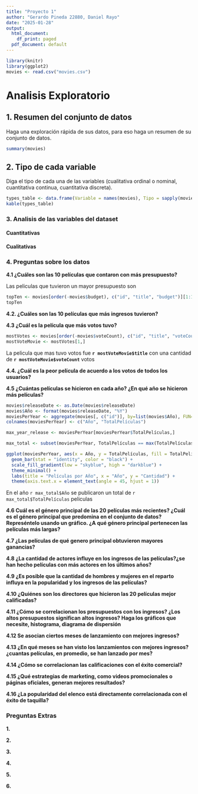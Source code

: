 ```yaml
---
title: "Proyecto 1"
author: "Gerardo Pineda 22880, Daniel Rayo"
date: "2025-01-28"
output:
  html_document:
    df_print: paged
  pdf_document: default
---
```


```r
library(knitr)
library(ggplot2)
movies <- read.csv("movies.csv")
```

# Analisis Exploratorio
## 1. Resumen del conjunto de datos
Haga una exploración rápida de sus datos, para eso haga un resumen de su conjunto
de datos.
```r
summary(movies)
```
## 2. Tipo de cada variable
Diga el tipo de cada una de las variables (cualitativa ordinal o nominal, cuantitativa
continua, cuantitativa discreta).

```r
types_table <- data.frame(Variable = names(movies), Tipo = sapply(movies, class))
kable(types_table)
```

### 3. Analisis de las variables del dataset

#### Cuantitativas


#### Cualitativas


### 4. Preguntas sobre  los datos
  
**4.1 ¿Cuáles son las 10 películas que contaron con más presupuesto?**

Las peliculas que tuvieron un mayor presupuesto son

```r
topTen <- movies[order(-movies$budget), c("id", "title", "budget")][1:10, ]
topTen
```

**4.2. ¿Cuáles son las 10 películas que más ingresos tuvieron?**


**4.3 ¿Cuál es la película que más votos tuvo?**

```r
mostVotes <- movies[order(-movies$voteCount), c("id", "title", "voteCount")]
mostVoteMovie <- mostVotes[1,]
```
La pelicula que mas tuvo votos fue **`r mostVoteMovie$title`** con una cantidad de **`r mostVoteMovie$voteCount`** votos

**4.4.  ¿Cuál es la peor película de acuerdo a los votos de todos los usuarios?**

**4.5 ¿Cuántas películas se hicieron en cada año? ¿En qué año se hicieron más películas?**

```r
movies$releaseDate <- as.Date(movies$releaseDate)
movies$Año <- format(movies$releaseDate, "%Y")
moviesPerYear <- aggregate(movies[, c("id")], by=list(movies$Año), FUN=length)
colnames(moviesPerYear) <- c("Año", "TotalPelículas")

max_year_release <- moviesPerYear[moviesPerYear$TotalPelículas,]

max_total <- subset(moviesPerYear, TotalPelículas == max(TotalPelículas))

ggplot(moviesPerYear, aes(x = Año, y = TotalPelículas, fill = TotalPelículas)) +
  geom_bar(stat = "identity", color = "black") +
  scale_fill_gradient(low = "skyblue", high = "darkblue") +
  theme_minimal() +
  labs(title = "Películas por Año", x = "Año", y = "Cantidad") +
  theme(axis.text.x = element_text(angle = 45, hjust = 1))
```

En el año `r max_total$Año` se publicaron un total de `r max_total$TotalPelículas` peliculas

**4.6 Cuál es el género principal de las 20 películas más recientes? ¿Cuál es el género principal que predomina en el conjunto de datos? Represéntelo usando un gráfico. ¿A qué género principal pertenecen las películas más largas?**


**4.7 ¿Las películas de qué genero principal obtuvieron mayores ganancias?**

**4.8 ¿La cantidad de actores influye en los ingresos de las películas?¿se han hecho películas con más actores en los últimos años?**

**4.9 ¿Es posible que la cantidad de hombres y mujeres en el reparto influya en la popularidad y los ingresos de las películas?**

**4.10 ¿Quiénes son los directores que hicieron las 20 películas mejor calificadas?**

**4.11 ¿Cómo se correlacionan los presupuestos con los ingresos? ¿Los altos presupuestos significan altos ingresos? Haga los gráficos que necesite, histograma, diagrama de dispersión**

**4.12 Se asocian ciertos meses de lanzamiento con mejores ingresos?**

**4.13 ¿En qué meses se han visto los lanzamientos con mejores ingresos? ¿cuantas películas, en promedio, se han lanzado por mes?**

**4.14 ¿Cómo se correlacionan las calificaciones con el éxito comercial?**

**4.15 ¿Qué estrategias de marketing, como videos promocionales o páginas oficiales, generan mejores resultados?**

**4.16 ¿La popularidad del elenco está directamente correlacionada con el éxito de taquilla?**

### Preguntas Extras

**1. <inserte pregunta>**

**2. <inserte pregunta>**

**3. <inserte pregunta>**

**4. <inserte pregunta>**

**5. <inserte pregunta>**

**6. <inserte pregunta>**


